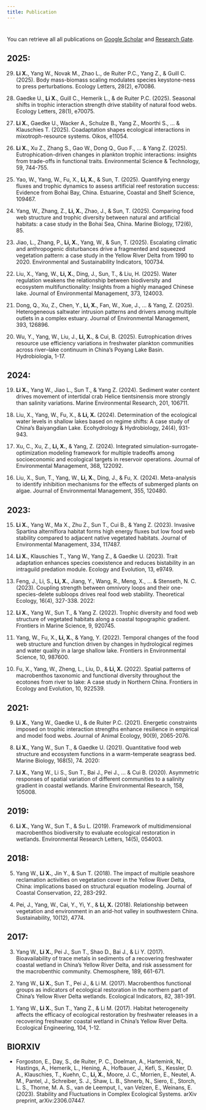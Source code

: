 ```yaml
---
title: Publication
---
```


# 

You can retrieve all all publications on [Google Scholar](https://scholar.google.com/citations?user=djmP82AAAAAJ&hl=en&inst=12733411405069140160&authuser=1) and [Research Gate](https://www.researchgate.net/profile/Xiaoxiao-Li-13?ev=hdr_xprf).


## 2025:

29. **Li X.**, Yang W., Novak M., Zhao L., de Ruiter P.C., Yang Z., & Guill C. (2025). Body mass-biomass scaling modulates species keystone-ness to press perturbations. Ecology Letters, 28(2), e70086.

<!-- -->

28. Gaedke U., **Li X.**, Guill C., Hemerik L., & de Ruiter P.C. (2025). Seasonal shifts in trophic interaction strength drive stability of natural food webs. Ecology Letters, 28(1), e70075.

<!-- -->

27. **Li X.**, Gaedke U., Wacker A., Schulze B., Yang Z., Moorthi S., ... & Klauschies T. (2025). Coadaptation shapes ecological interactions in mixotroph-resource systems. Oikos, e11054.

<!-- -->

26. **Li X.**, Xu Z., Zhang S., Gao W., Dong Q., Guo F., ... & Yang Z. (2025). Eutrophication-driven changes in plankton trophic interactions: insights from trade-offs in functional traits. Environmental Science & Technology, 59, 744-755.

<!-- -->

25. Yao, W., Yang, W., Fu, X., **Li, X.**, & Sun, T. (2025). Quantifying energy fluxes and trophic dynamics to assess artificial reef restoration success: Evidence from Bohai Bay, China. Estuarine, Coastal and Shelf Science, 109467.

<!-- -->

24. Yang, W., Zhang, Z., **Li, X.**, Zhao, J., & Sun, T. (2025). Comparing food web structure and trophic diversity between natural and artificial habitats: a case study in the Bohai Sea, China. Marine Biology, 172(6), 85.

<!-- -->

23. Jiao, L., Zhang, P., **Li, X.**, Yang, W., & Sun, T. (2025). Escalating climatic and anthropogenic disturbances drive a fragmented and squeezed vegetation pattern: a case study in the Yellow River Delta from 1990 to 2020. Environmental and Sustainability Indicators, 100734.

<!-- -->

22. Liu, X., Yang, W., **Li, X.**, Ding, J., Sun, T., & Liu, H. (2025). Water regulation weakens the relationship between biodiversity and ecosystem multifunctionality: Insights from a highly managed Chinese lake. Journal of Environmental Management, 373, 124003.

<!-- -->

21. Dong, Q., Xu, Z., Chen, Y., **Li, X.**, Fan, W., Xue, J., ... & Yang, Z. (2025). Heterogeneous saltwater intrusion patterns and drivers among multiple outlets in a complex estuary. Journal of Environmental Management, 393, 126896.

<!-- -->

20. Wu, Y., Yang, W., Liu, J., **Li, X.**, & Cui, B. (2025). Eutrophication drives resource use efficiency variations in freshwater plankton communities across river–lake continuum in China’s Poyang Lake Basin. Hydrobiologia, 1-17.

## 2024:

19. **Li X.**, Yang W., Jiao L., Sun T., & Yang Z. (2024). Sediment water content drives movement of intertidal crab Helice tientsinensis more strongly than salinity variations. Marine Environmental Research, 201, 106711.

<!-- -->

18. Liu, X., Yang, W., Fu, X., & **Li, X.** (2024). Determination of the ecological water levels in shallow lakes based on regime shifts: A case study of China's Baiyangdian Lake. Ecohydrology & Hydrobiology, 24(4), 931-943.

<!-- -->

17. Xu, C., Xu, Z., **Li, X.**, & Yang, Z. (2024). Integrated simulation-surrogate-optimization modeling framework for multiple tradeoffs among socioeconomic and ecological targets in reservoir operations. Journal of Environmental Management, 368, 122092.

<!-- -->

16. Liu, X., Sun, T., Yang, W., **Li, X.**, Ding, J., & Fu, X. (2024). Meta-analysis to identify inhibition mechanisms for the effects of submerged plants on algae. Journal of Environmental Management, 355, 120480.

## 2023:

15. **Li X.**, Yang W., Ma X., Zhu Z., Sun T., Cui B., & Yang Z. (2023). Invasive Spartina alterniflora habitat forms high energy fluxes but low food web stability compared to adjacent native vegetated habitats. Journal of Environmental Management, 334, 117487.

<!-- -->

14. **Li X.**, Klauschies T., Yang W., Yang Z., & Gaedke U. (2023). Trait adaptation enhances species coexistence and reduces bistability in an intraguild predation module. Ecology and Evolution, 13, e9749.

<!-- -->

13. Feng, J., Li, S., **Li, X.**, Jiang, Y., Wang, R., Meng, X., ... & Stenseth, N. C. (2023). Coupling strength between omnivory loops and their one-species-delete subloops drives real food web stability. Theoretical Ecology, 16(4), 327-338. 2022:

<!-- -->

12. **Li X.**, Yang W., Sun T., & Yang Z. (2022). Trophic diversity and food web structure of vegetated habitats along a coastal topographic gradient. Frontiers in Marine Science, 9, 920745.

<!-- -->

11. Yang, W., Fu, X., **Li, X.**, & Yang, Y. (2022). Temporal changes of the food web structure and function driven by changes in hydrological regimes and water quality in a large shallow lake. Frontiers in Environmental Science, 10, 987600.

<!-- -->

10. Fu, X., Yang, W., Zheng, L., Liu, D., & **Li, X.** (2022). Spatial patterns of macrobenthos taxonomic and functional diversity throughout the ecotones from river to lake: A case study in Northern China. Frontiers in Ecology and Evolution, 10, 922539.

## 2021:

9.  **Li X.**, Yang W., Gaedke U., & de Ruiter P.C. (2021). Energetic constraints imposed on trophic interaction strengths enhance resilience in empirical and model food webs. Journal of Animal Ecology, 90(9), 2065-2076.

<!-- -->

8.  **Li X.**, Yang W., Sun T., & Gaedke U. (2021). Quantitative food web structure and ecosystem functions in a warm-temperate seagrass bed. Marine Biology, 168(5), 74. 2020:

<!-- -->

7.  **Li X.**, Yang W., Li S., Sun T., Bai J., Pei J., ... & Cui B. (2020). Asymmetric responses of spatial variation of different communities to a salinity gradient in coastal wetlands. Marine Environmental Research, 158, 105008.

## 2019:

6.  **Li X.**, Yang W., Sun T., & Su L. (2019). Framework of multidimensional macrobenthos biodiversity to evaluate ecological restoration in wetlands. Environmental Research Letters, 14(5), 054003.

## 2018:

5.  Yang W., **Li X.**, Jin Y., & Sun T. (2018). The impact of multiple seashore reclamation activities on vegetation cover in the Yellow River Delta, China: implications based on structural equation modeling. Journal of Coastal Conservation, 22, 283-292.

<!-- -->

4.  Pei, J., Yang, W., Cai, Y., Yi, Y., & **Li, X.** (2018). Relationship between vegetation and environment in an arid-hot valley in southwestern China. Sustainability, 10(12), 4774.

## 2017:

3.  Yang W., **Li X.**, Pei J., Sun T., Shao D., Bai J., & Li Y. (2017). Bioavailability of trace metals in sediments of a recovering freshwater coastal wetland in China’s Yellow River Delta, and risk assessment for the macrobenthic community. Chemosphere, 189, 661-671.

<!-- -->

2.  Yang W., **Li X.**, Sun T., Pei J., & Li M. (2017). Macrobenthos functional groups as indicators of ecological restoration in the northern part of China’s Yellow River Delta wetlands. Ecological Indicators, 82, 381-391.

<!-- -->

1.  Yang W., **Li X.**, Sun T., Yang Z., & Li M. (2017). Habitat heterogeneity affects the efficacy of ecological restoration by freshwater releases in a recovering freshwater coastal wetland in China’s Yellow River Delta. Ecological Engineering, 104, 1-12.

## BIORXIV

-   Forgoston, E., Day, S., de Ruiter, P. C., Doelman, A., Hartemink, N., Hastings, A., Hemerik, L., Hening, A., Hofbauer, J., Kefi, S., Kessler, D. A., Klauschies, T., Kuehn, C., **Li, X.**, Moore, J. C., Morrien, E., Neutel, A. M., Pantel, J., Schreiber, S. J., Shaw, L. B., Shnerb, N., Siero, E., Storch, L. S., Thorne, M. A. S., van de Leemput, I., van Velzen, E., Weinans, E. (2023). Stability and Fluctuations in Complex Ecological Systems. arXiv preprint, arXiv:2306.07447.
